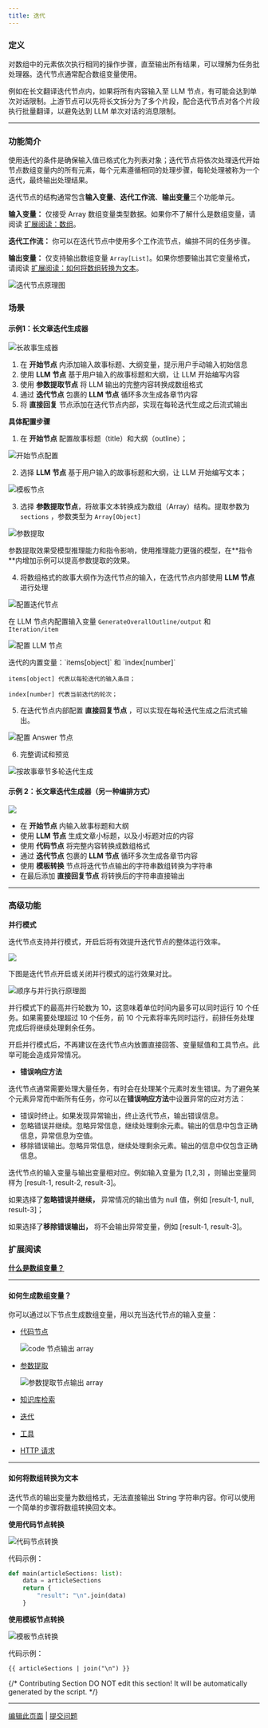 ```yaml
---
title: 迭代
---
```


### 定义

对数组中的元素依次执行相同的操作步骤，直至输出所有结果，可以理解为任务批处理器。迭代节点通常配合数组变量使用。

例如在长文翻译迭代节点内，如果将所有内容输入至 LLM 节点，有可能会达到单次对话限制。上游节点可以先将长文拆分为了多个片段，配合迭代节点对各个片段执行批量翻译，以避免达到 LLM 单次对话的消息限制。

***

### 功能简介

使用迭代的条件是确保输入值已格式化为列表对象；迭代节点将依次处理迭代开始节点数组变量内的所有元素，每个元素遵循相同的处理步骤，每轮处理被称为一个迭代，最终输出处理结果。

迭代节点的结构通常包含**输入变量**、**迭代工作流**、**输出变量**三个功能单元。

**输入变量：** 仅接受 Array 数组变量类型数据。如果你不了解什么是数组变量，请阅读 [扩展阅读：数组](../../../learn-more/extended-reading/what-is-array-variable)。

**迭代工作流：** 你可以在迭代节点中使用多个工作流节点，编排不同的任务步骤。

**输出变量：** 仅支持输出数组变量 `Array[List]`。如果你想要输出其它变量格式，请阅读 [扩展阅读：如何将数组转换为文本](#如何将数组转换为文本)。

![迭代节点原理图](https://assets-docs.dify.ai/dify-enterprise-mintlify/zh_CN/guides/workflow/node/2b26dc5f5b088304b65190e14f58423a.png)

### 场景

#### **示例1：长文章迭代生成器**

![长故事生成器](https://assets-docs.dify.ai/dify-enterprise-mintlify/zh_CN/guides/workflow/node/91091e9c5297944edb57f509a7294714.png)

1. 在 **开始节点** 内添加输入故事标题、大纲变量，提示用户手动输入初始信息
2. 使用 **LLM 节点** 基于用户输入的故事标题和大纲，让 LLM 开始编写内容
3. 使用 **参数提取节点** 将 LLM 输出的完整内容转换成数组格式
4. 通过 **迭代节点** 包裹的 **LLM 节点** 循环多次生成各章节内容
5. 将 **直接回复** 节点添加在迭代节点内部，实现在每轮迭代生成之后流式输出

**具体配置步骤**

1. 在 **开始节点** 配置故事标题（title）和大纲（outline）；

![开始节点配置](https://assets-docs.dify.ai/dify-enterprise-mintlify/zh_CN/guides/workflow/node/1b371ec3fc8a97831745e530fe8ad50f.png)

2. 选择 **LLM 节点** 基于用户输入的故事标题和大纲，让 LLM 开始编写文本；

![模板节点](https://assets-docs.dify.ai/dify-enterprise-mintlify/zh_CN/guides/workflow/node/55e2b509c4a7b271a71156dc677e6fb8.png)

3. 选择 **参数提取节点**，将故事文本转换成为数组（Array）结构。提取参数为 `sections` ，参数类型为 `Array[Object]`

![参数提取](https://assets-docs.dify.ai/dify-enterprise-mintlify/zh_CN/guides/workflow/node/89419f8b96db401014ca399e931e61d0.png)

<Info>
参数提取效果受模型推理能力和指令影响，使用推理能力更强的模型，在**指令**内增加示例可以提高参数提取的效果。
</Info>

4. 将数组格式的故事大纲作为迭代节点的输入，在迭代节点内部使用 **LLM 节点** 进行处理

![配置迭代节点](https://assets-docs.dify.ai/dify-enterprise-mintlify/zh_CN/guides/workflow/node/eb7735d04b1cb6a6ebde76fe7f0da701.png)

在 LLM 节点内配置输入变量 `GenerateOverallOutline/output` 和 `Iteration/item`

![配置 LLM 节点](https://assets-docs.dify.ai/dify-enterprise-mintlify/zh_CN/guides/workflow/node/fe17ddf24ec1689be1ab72200804ed0c.png)

<Info>
迭代的内置变量：`items[object]` 和 `index[number]`

`items[object] 代表以每轮迭代的输入条目；`

`index[number] 代表当前迭代的轮次；`
</Info>

5. 在迭代节点内部配置 **直接回复节点** ，可以实现在每轮迭代生成之后流式输出。

![配置 Answer 节点](https://assets-docs.dify.ai/dify-enterprise-mintlify/zh_CN/guides/workflow/node/17fe8533d1649d541e47390db2d1cf92.png)

6. 完整调试和预览

![按故事章节多轮迭代生成](https://assets-docs.dify.ai/dify-enterprise-mintlify/zh_CN/guides/workflow/node/a032a01e49387e7bdc2e0038aa3650b3.png)

#### **示例 2：长文章迭代生成器（另一种编排方式）**

![](https://assets-docs.dify.ai/dify-enterprise-mintlify/zh_CN/guides/workflow/node/6378e5eb85ce9760d7ef642ea555b268.png)

* 在 **开始节点** 内输入故事标题和大纲
* 使用 **LLM 节点** 生成文章小标题，以及小标题对应的内容
* 使用 **代码节点** 将完整内容转换成数组格式
* 通过 **迭代节点** 包裹的 **LLM 节点** 循环多次生成各章节内容
* 使用 **模板转换** 节点将迭代节点输出的字符串数组转换为字符串
* 在最后添加 **直接回复节点** 将转换后的字符串直接输出

***

### 高级功能

**并行模式**

迭代节点支持并行模式，开启后将有效提升迭代节点的整体运行效率。

![](https://assets-docs.dify.ai/dify-enterprise-mintlify/zh_CN/guides/workflow/node/d412f5048cd544b90b829662f64f9593.png)

下图是迭代节点开启或关闭并行模式的运行效果对比。

![顺序与并行执行原理图](https://assets-docs.dify.ai/dify-enterprise-mintlify/zh_CN/guides/workflow/node/adbc49bfb14e0de6d1a72ccccc30cdd0.png)

并行模式下的最高并行轮数为 10，这意味着单位时间内最多可以同时运行 10 个任务。如果需要处理超过  10 个任务，前 10 个元素将率先同时运行，前排任务处理完成后将继续处理剩余任务。

<Info>
开启并行模式后，不再建议在迭代节点内放置直接回答、变量赋值和工具节点。此举可能会造成异常情况。
</Info>

* **错误响应方法**

迭代节点通常需要处理大量任务，有时会在处理某个元素时发生错误。为了避免某个元素异常而中断所有任务，你可以在**错误响应方法**中设置异常的应对方法：

* 错误时终止。如果发现异常输出，终止迭代节点，输出错误信息。
* 忽略错误并继续。忽略异常信息，继续处理剩余元素。输出的信息中包含正确信息，异常信息为空值。
* 移除错误输出。忽略异常信息，继续处理剩余元素。输出的信息中仅包含正确信息。

迭代节点的输入变量与输出变量相对应。例如输入变量为 \[1,2,3] ，则输出变量同样为 \[result-1, result-2, result-3]。

如果选择了**忽略错误并继续，** 异常情况的输出值为 null 值，例如 \[result-1, null, result-3]；

如果选择了**移除错误输出，** 将不会输出异常变量，例如 \[result-1, result-3]。

### 扩展阅读

[**什么是数组变量？**](../../../learn-more/extended-reading/what-is-array-variable)

***

#### 如何生成数组变量？

你可以通过以下节点生成数组变量，用以充当迭代节点的输入变量：

*   [代码节点](code)

    ![code 节点输出 array](https://assets-docs.dify.ai/dify-enterprise-mintlify/zh_CN/guides/workflow/node/2faff6c41d45191307296a52a406b776.png)
*   [参数提取](parameter-extractor)

    ![参数提取节点输出 array](https://assets-docs.dify.ai/dify-enterprise-mintlify/zh_CN/guides/workflow/node/66ec57db7558ca372fe847834e201a52.png)
* [知识库检索](knowledge-retrieval)
* [迭代](iteration)
* [工具](tools)
* [HTTP 请求](http-request)

***

#### 如何将数组转换为文本

迭代节点的输出变量为数组格式，无法直接输出 String 字符串内容。你可以使用一个简单的步骤将数组转换回文本。

**使用代码节点转换**

![代码节点转换](https://assets-docs.dify.ai/dify-enterprise-mintlify/zh_CN/guides/workflow/node/d6a2ca50f2484eedea2ff7ca5efb2bb5.png)

代码示例：

```python
def main(articleSections: list):
    data = articleSections
    return {
        "result": "\n".join(data)
    }
```

**使用模板节点转换**

![模板节点转换](https://assets-docs.dify.ai/dify-enterprise-mintlify/zh_CN/guides/workflow/node/ebc414466340c323d2eb1b6c7056360d.png)

代码示例：

```django
{{ articleSections | join("\n") }}
```

{/*
Contributing Section
DO NOT edit this section!
It will be automatically generated by the script.
*/}

---

[编辑此页面](https://github.com/langgenius/dify-docs/edit/main/zh-hans/guides/workflow/node/iteration.mdx) | [提交问题](https://github.com/langgenius/dify-docs/issues/new?template=docs.yml)

